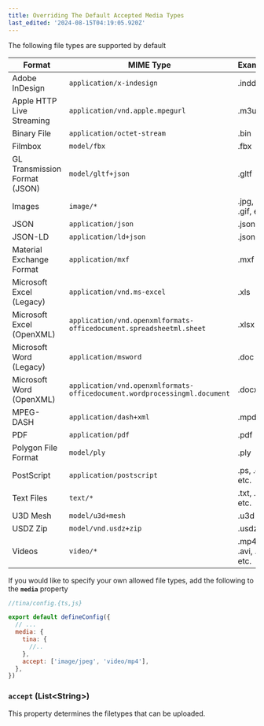 ```yaml
---
title: Overriding The Default Accepted Media Types
last_edited: '2024-08-15T04:19:05.920Z'
---
```


The following file types are supported by default

| Format                        | MIME Type                                                                 | Examples               |
| ----------------------------- | ------------------------------------------------------------------------- | ---------------------- |
| Adobe InDesign                | `application/x-indesign`                                                  | .indd                  |
| Apple HTTP Live Streaming     | `application/vnd.apple.mpegurl`                                           | .m3u8                  |
| Binary File                   | `application/octet-stream`                                                | .bin                   |
| Filmbox                       | `model/fbx`                                                               | .fbx                   |
| GL Transmission Format (JSON) | `model/gltf+json`                                                         | .gltf                  |
| Images                        | `image/*`                                                                 | .jpg, .png, .gif, etc. |
| JSON                          | `application/json`                                                        | .json                  |
| JSON-LD                       | `application/ld+json`                                                     | .jsonld                |
| Material Exchange Format      | `application/mxf`                                                         | .mxf                   |
| Microsoft Excel (Legacy)      | `application/vnd.ms-excel`                                                | .xls                   |
| Microsoft Excel (OpenXML)     | `application/vnd.openxmlformats-officedocument.spreadsheetml.sheet`       | .xlsx                  |
| Microsoft Word (Legacy)       | `application/msword`                                                      | .doc                   |
| Microsoft Word (OpenXML)      | `application/vnd.openxmlformats-officedocument.wordprocessingml.document` | .docx                  |
| MPEG-DASH                     | `application/dash+xml`                                                    | .mpd                   |
| PDF                           | `application/pdf`                                                         | .pdf                   |
| Polygon File Format           | `model/ply`                                                               | .ply                   |
| PostScript                    | `application/postscript`                                                  | .ps, .eps, etc.        |
| Text Files                    | `text/*`                                                                  | .txt, .md, etc.        |
| U3D Mesh                      | `model/u3d+mesh`                                                          | .u3d                   |
| USDZ Zip                      | `model/vnd.usdz+zip`                                                      | .usdz                  |
| Videos                        | `video/*`                                                                 | .mp4, .avi, .mkv, etc. |

If you would like to specify your own allowed file types, add the following to the  **`media`** property

```javascript
//tina/config.{ts,js}

export default defineConfig({
  // ...
  media: {
    tina: {
      //..
    },
    accept: ['image/jpeg', 'video/mp4'],
  },
})
```

### `accept` (List\<String>)

This property determines the filetypes that can be uploaded.

